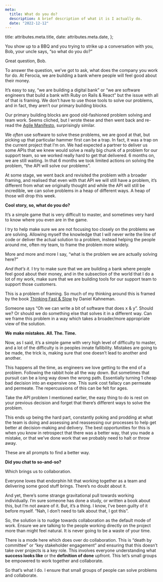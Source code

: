 ```yaml
---
meta:
  title: What do you do?
  description: A brief description of what it is I actually do.
  date: "2022-12-12"
---
```


  title: attributes.meta.title,
  date: attributes.meta.date,
};

You show up to a BBQ and you trying to strike up a conversation with you, Bob, your uncle says, “so what do you do?”

Great question, Bob.

To answer the question, we’ve got to ask, what does the company you work for do. At Ferocia, we are building a bank where people will feel good about their money.

It’s easy to say, “we are building a digital bank” or “we are software engineers that build a bank with Ruby on Rails & React” but the issue with all of that is framing. We don’t have to use those tools to solve our problems, and in fact, they aren’t our primary building blocks.

Our primary building blocks are good old-fashioned problem solving and team work. Seems cliched, but I wrote these and then went back and re-read the [Agile Manifesto](https://agilemanifesto.org/), surprisingly similar.

We _often_ use software to solve these problems, we are good at that, but picking up that particular hammer first can be a trap. In fact, it was a trap on the current project that I’m on. We had expected a partner to deliver us some APIs that we knew would solve a really big chunk of a problem for our support team, so we worked really hard to get that delivered. 6 months on, we are still waiting. In that 6 months we took limited actions on solving the problem, “the API will solve our problems”.

At some stage, we went back and revisited the problem with a broader framing, and realised that even with that API we will still have a problem, it’s different from what we originally thought and while the API will still be incredible, we can solve problems in a heap of different ways. A heap of those will drop this week.

**Cool story, so, what do you do?**

It’s a simple game that is very difficult to master, and sometimes very hard to know where you even are in the game.

I try to help make sure we are not focusing too closely on the problems we are solving. Allowing myself the knowledge that I will never write the line of code or deliver the actual solution to a problem, instead helping the people around me, often my team, to frame the problem more widely.

More and more and more I say, “what is the problem we are actually solving here?”

_And that’s it._ I try to make sure that we are building a bank where people feel good about their money, and in the subsection of the world that I do a lot of my work, make sure that we are building tools for our support team to support those customers.

This is a problem of framing. So much of my thinking around this is framed by the book [Thinking Fast & Slow](https://www.amazon.com/Thinking-Fast-Slow-Daniel-Kahneman/dp/0374533555) by Daniel Kahneman.

Someone says “Oh we can write a bit of software that does x & y”. Should we? Or should we do something else that solves it in a different way. Can we frame this problem in a way which takes a broader/more appropriate view of the solution.

**We** **make mistakes. All. The. Time.**

Now, as I said, it’s a simple game with very high level of difficulty to master, and a lot of the difficulty is in peoples innate fallibility. Mistakes are going to be made, the trick is, making sure that one doesn’t lead to another and another.

This happens all the time, as engineers we love getting to the end of a problem. Following the rabbit hole all the way down. But sometimes that pursuit can be a long way down the wrong path. Essentially turning 1 cheap bad decision into an expensive one. This sunk cost fallacy can permeate and permeate. The repercussions of this can be felt for ages.

Take the API problem I mentioned earlier, the easy thing to do is rest on your previous decision and forget that there’s different ways to solve the problem.

This ends up being the hard part, constantly poking and prodding at what the team is doing and assessing and reassessing our processes to help get better at decision-making and delivery. The best opportunities for this is when you know in retrospect that there was a better way, that you made a mistake, or that we’ve done work that we probably need to halt or throw away.

These are all prompts to find a better way.

**Did you chat to so-and-so?**

Which brings us to collaboration.

Everyone loves that endorphin hit that working together as a team and delivering some good stuff brings. There’s no doubt about it.

And yet, there’s some strange gravitational pull towards working individually. I’m sure someone has done a study, or written a book about this, but I’m not aware of it. But, it’s a thing. I know, I’ve been guilty of it before myself. “Nah, I don’t need to talk about that, I got this”.

So, the solution is to nudge towards collaboration as the default mode of work. Ensure we are talking to the people working directly on the project more than might feel natural. It is never going to be a waste of your time.

There is a mode here which does over do collaboration. This is “death by committee” or “key stakeholder engagement” and ensuring that this doesn’t take over projects is a key role. This involves everyone understanding what **success looks like** or the **definition of done** upfront. This let’s small groups be empowered to work together and collaborate.

So that’s what I do. I ensure that small groups of people can solve problems and collaborate.
